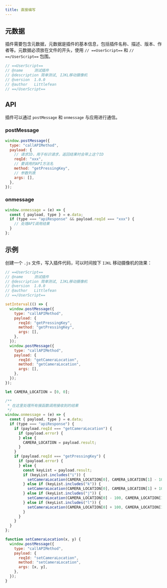 ```yaml
---
title: 直接编写
---
```


## 元数据

插件需要包含元数据，元数据是插件的基本信息，包括插件名称、描述、版本、作者等。元数据必须放在文件的开头，使用 `// ==UserScript==` 和 `// ==/UserScript==` 包围。

```js
// ==UserScript==
// @name     测试插件
// @description 简单测试, IJKL移动摄像机
// @version  1.0.0
// @author   Littlefean
// ==/UserScript==
```

## API

插件可以通过 `postMessage` 和 `onmessage` 与应用进行通信。

### postMessage

```js
window.postMessage({
  type: "callAPIMethod",
  payload: {
    // 请求ID，用于标识请求，返回结果时会带上这个ID
    reqId: "xxx",
    // 要调用的API方法名
    method: "getPressingKey",
    // 参数列表
    args: [],
  },
});
```

### onmessage

```js
window.onmessage = (e) => {
  const { payload, type } = e.data;
  if (type === "apiResponse" && payload.reqId === "xxx") {
    // 处理API调用结果
  }
};
```

## 示例

创建一个 `.js` 文件，写入插件代码，可以时间按下 `IJKL` 移动摄像机的效果：

```js
// ==UserScript==
// @name     测试插件
// @description 简单测试, IJKL移动摄像机
// @version  1.0.0
// @author   Littlefean
// ==/UserScript==

setInterval(() => {
  window.postMessage({
    type: "callAPIMethod",
    payload: {
      reqId: "getPressingKey",
      method: "getPressingKey",
      args: [],
    },
  });
  window.postMessage({
    type: "callAPIMethod",
    payload: {
      reqId: "getCameraLocation",
      method: "getCameraLocation",
      args: [],
    },
  });
});

let CAMERA_LOCATION = [0, 0];

/**
 * 在这里处理所有接函数调用接收到的结果
 */
window.onmessage = (e) => {
  const { payload, type } = e.data;
  if (type === "apiResponse") {
    if (payload.reqId === "getCameraLocation") {
      if (payload.error) {
      } else {
        CAMERA_LOCATION = payload.result;
      }
    }
    if (payload.reqId === "getPressingKey") {
      if (payload.error) {
      } else {
        const keyList = payload.result;
        if (keyList.includes("i")) {
          setCameraLocation(CAMERA_LOCATION[0], CAMERA_LOCATION[1] - 100);
        } else if (keyList.includes("k")) {
          setCameraLocation(CAMERA_LOCATION[0], CAMERA_LOCATION[1] + 100);
        } else if (keyList.includes("j")) {
          setCameraLocation(CAMERA_LOCATION[0] - 100, CAMERA_LOCATION[1]);
        } else if (keyList.includes("l")) {
          setCameraLocation(CAMERA_LOCATION[0] + 100, CAMERA_LOCATION[1]);
        }
      }
    }
  }
};

function setCameraLocation(x, y) {
  window.postMessage({
    type: "callAPIMethod",
    payload: {
      reqId: "setCameraLocation",
      method: "setCameraLocation",
      args: [x, y],
    },
  });
}
```
